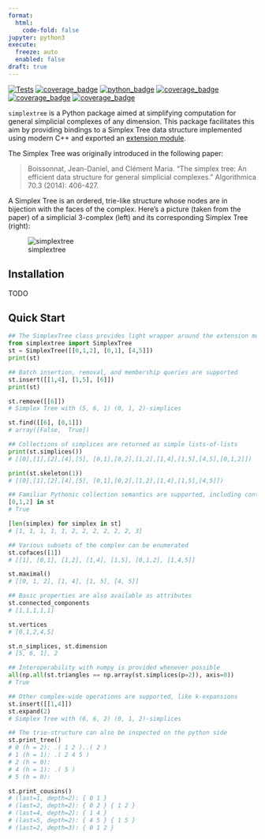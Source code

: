 ```yaml
---
format:
  html:
    code-fold: false
jupyter: python3
execute: 
  freeze: auto
  enabled: false
draft: true
---
```


[![Tests](https://github.com/peekxc/splex/actions/workflows/package.yml/badge.svg)](https://github.com/peekxc/splex/actions/workflows/package.yml)
[![coverage_badge](https://img.shields.io/endpoint?url=https://gist.githubusercontent.com/peekxc/ef42349965f40edf4232737026690c5f/raw/coverage_info.json)](https://coveralls.io/github/peekxc/splex)
[![python_badge](https://img.shields.io/badge/python-3.9%20%7C%203.10%20%7C%203.11-blue)](https://github.com/peekxc/splex/actions/workflows/python-package.yml)
[![coverage_badge](https://img.shields.io/github/actions/workflow/status/peekxc/simplextree-py/build-macos.yml?logo=apple&logoColor=white)](https://github.com/peekxc/splex/actions/workflows/build-macos.yml)
[![coverage_badge](https://img.shields.io/github/actions/workflow/status/peekxc/simplextree-py/build-windows.yml?logo=windows&logoColor=white)](https://github.com/peekxc/splex/actions/workflows/build-windows.yml)
[![coverage_badge](https://img.shields.io/github/actions/workflow/status/peekxc/simplextree-py/build-linux.yml?logo=linux&logoColor=white)](https://github.com/peekxc/splex/actions/workflows/build-linux.yml)

`simplextree` is a Python package aimed at simplifying computation for general simplicial complexes of any dimension. This package facilitates this aim by providing bindings to a Simplex Tree data structure implemented using modern C++ and exported an [extension module](https://docs.python.org/3/extending/extending.html). 
<!-- The underlying library implementation also exports a C++ header, which can be specified as a dependency and used in other packages. -->

The Simplex Tree was originally introduced in the following paper:

> Boissonnat, Jean-Daniel, and Clément Maria. "The simplex tree: An efficient data structure for general simplicial complexes." Algorithmica 70.3 (2014): 406-427.

A Simplex Tree is an ordered, trie-like structure whose nodes are in bijection with the faces of the complex. Here's a picture (taken from the paper) of a simplicial 3-complex (left) and its corresponding Simplex Tree (right):

![simplextree](static/simplextree_pic.png){.preview-image}

## Installation

TODO


## Quick Start 

```python
## The SimplexTree class provides light wrapper around the extension module
from simplextree import SimplexTree 
st = SimplexTree([[0,1,2], [0,1], [4,5]]) 
print(st) 
```

```python
## Batch insertion, removal, and membership queries are supported
st.insert([[1,4], [1,5], [6]])
print(st)
```

```python
st.remove([[6]])
# Simplex Tree with (5, 6, 1) (0, 1, 2)-simplices
```

```python
st.find([[6], [0,1]])
# array([False,  True])

## Collections of simplices are returned as simple lists-of-lists
print(st.simplices())
# [[0],[1],[2],[4],[5], [0,1],[0,2],[1,2],[1,4],[1,5],[4,5],[0,1,2]])

print(st.skeleton(1)) 
# [[0],[1],[2],[4],[5], [0,1],[0,2],[1,2],[1,4],[1,5],[4,5]])

## Familiar Pythonic collection semantics are supported, including contains and iteration
[0,1,2] in st
# True 

[len(simplex) for simplex in st]
# [1, 1, 1, 1, 1, 2, 2, 2, 2, 2, 2, 3]

## Various subsets of the complex can be enumerated
st.cofaces([1])
# [[1], [0,1], [1,2], [1,4], [1,5], [0,1,2], [1,4,5]]

st.maximal()
# [[0, 1, 2], [1, 4], [1, 5], [4, 5]]

## Basic properties are also available as attributes 
st.connected_components 
# [1,1,1,1,1]

st.vertices
# [0,1,2,4,5]

st.n_simplices, st.dimension
# [5, 6, 1], 2

## Interoperability with numpy is provided whenever possible
all(np.all(st.triangles == np.array(st.simplices(p=2)), axis=0))
# True 

## Other complex-wide operations are supported, like k-expansions 
st.insert([[1,4]]) 
st.expand(2)       
# Simplex Tree with (6, 6, 2) (0, 1, 2)-simplices

## The trie-structure can also be inspected on the python side 
st.print_tree()
# 0 (h = 2): .( 1 2 )..( 2 )
# 1 (h = 1): .( 2 4 5 )
# 2 (h = 0): 
# 4 (h = 1): .( 5 )
# 5 (h = 0): 

st.print_cousins()
# (last=1, depth=2): { 0 1 } 
# (last=2, depth=2): { 0 2 } { 1 2 } 
# (last=4, depth=2): { 1 4 } 
# (last=5, depth=2): { 4 5 } { 1 5 } 
# (last=2, depth=3): { 0 1 2 } 
```
